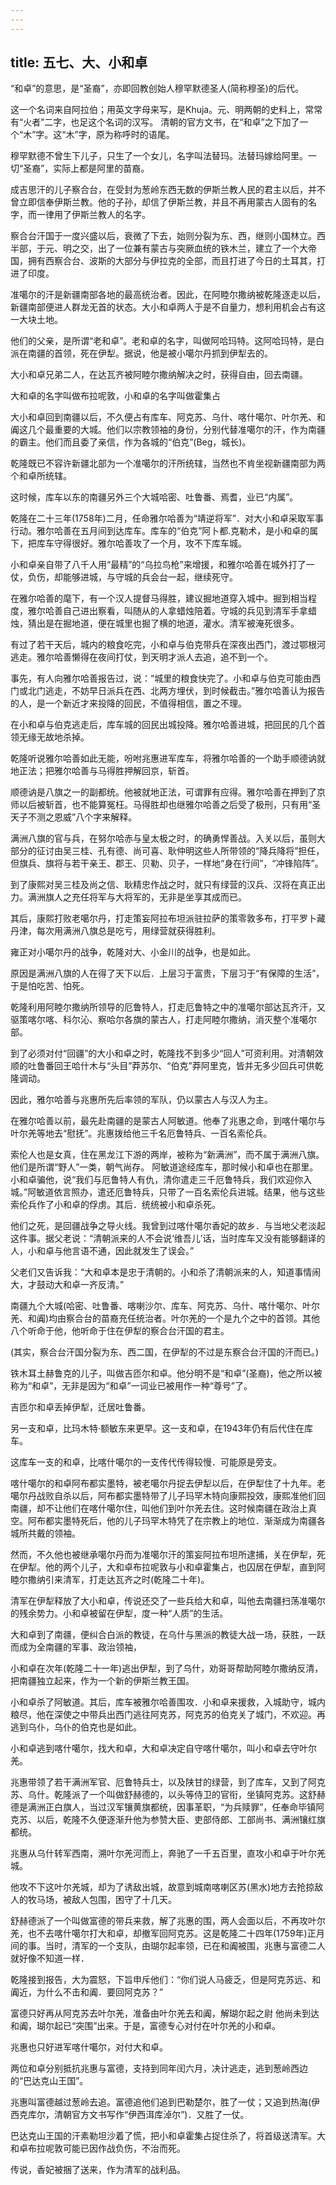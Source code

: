 ```yaml
---
---
---
```

title: 五七、大、小和卓
---



“和卓”的意思，是“圣裔”，亦即回教创始人穆罕默德圣人(简称穆圣)的后代。

这一个名词来自阿拉伯；用英文字母来写，是Khuja。元、明两朝的史料上，常常有“火者”二字，也足这个名词的汉写。 清朝的官方文书，在“和卓”之下加了一个“木”字。这“木”字，原为称呼时的语尾。

穆罕默德不曾生下儿子，只生了一个女儿，名字叫法替玛。法替玛嫁给阿里。一切“圣裔”，实际上都是阿里的苗裔。

成吉思汗的儿子察合台，在受封为葱岭东西无数的伊斯兰教人民的君主以后，并不曾立即信奉伊斯兰教。他的子孙，却信了伊斯兰教，并且不再用蒙古人固有的名字，而一律用了伊斯兰教人的名字。

察合台汗国于一度兴盛以后，衰微了下去，始则分裂为东、西，继则小国林立。西半部，于元、明之交，出了一位兼有蒙古与突厥血统的铁木兰，建立了一个大帝国，拥有西察合台、波斯的大部分与伊拉克的全部，而且打进了今日的土耳其，打进了印度。

准噶尔的汗是新疆南部各地的最高统治者。因此，在阿睦尔撒纳被乾隆逐走以后，新疆南部便进人群龙无首的状态。大小和卓两人于是不自量力，想利用机会占有这一大块土地。

他们的父亲，是所谓“老和卓”。老和卓的名字，叫做阿哈玛特。这阿哈玛特，是白派在南疆的首领，死在伊犁。据说，他是被小噶尔丹抓到伊犁去的。

大小和卓兄弟二人，在达瓦齐被阿睦尔撒纳解决之时，获得自由，回去南疆。

大和卓的名字叫做布拉呢敦，小和卓的名字叫做霍集占

大小和卓回到南疆以后，不久便占有库车、阿克苏、乌什、喀什噶尔、叶尔羌、和阗这几个最重要的大城。他们以宗教领袖的身份，分别代替准噶尔的汗，作为南疆的霸主。他们而且委了亲信，作为各城的“伯克”(Beg，城长)。

乾隆既已不容许新疆北部为一个准噶尔的汗所统辖，当然也不肯坐视新疆南部为两个和卓所统辖。

这时候，库车以东的南疆另外三个大城哈密、吐鲁番、焉耆，业已“内属”。

乾隆在二十三年(1758年)二月，任命雅尔哈善为“靖逆将军”．对大小和卓采取军事行动。雅尔哈善在五月间到达库车。库车的“伯克”阿卜都.克勒术，是小和卓的属下，把库车守得很好。雅尔哈善攻了一个月，攻不下库车城。

小和卓亲自带了八千人用“最精”的“乌拉鸟枪”来增援，和雅尔哈善在城外打了一仗，负伤，却能够进城，与守城的兵会台一起，继续死守。

在雅尔哈善的麾下，有一个汉人提督马得胜，建议掘地道穿入城中。掘到相当程度，雅尔哈善自己进出察看，叫随从的人拿蜡烛陪着。守城的兵见到清军手拿蜡烛，猜出是在掘地道，便在城里也掘了横的地道，灌水。清军被淹死很多。

有过了若干天后，城内的粮食吃完，小和卓与伯克带兵在深夜出西门，渡过鄂根河逃走。雅尔哈善懒得在夜间打仗，到天明才派人去追，追不到一个。

事先，有人向雅尔哈善报告过，说：“城里的粮食快完了。小和卓与伯克可能由西门或北门逃走，不妨早日派兵在西、北两方埋伏，到时候截击。”雅尔哈善认为报告的人，是一个新近才来投降的回民，不值得相信，置之不理。

在小和卓与伯克逃走后，库车城的回民出城投降。雅尔哈善进城，把回民的几个首领无缘无故地杀掉。

乾隆听说雅尔哈善如此无能，吩咐兆惠进军库车，将雅尔哈善的一个助手顺德讷就地正法；把雅尔哈善与马得胜押解回京，斩首。

顺德讷是八旗之一的副都统。他被就地正法，可谓罪有应得。雅尔哈善在押到了京师以后被斩首，也不能算冤枉。马得胜却也继雅尔哈善之后受了极刑，只有用“圣天子不测之恩威”八个字来解释。

满洲八旗的官与兵，在努尔哈赤与皇太极之时，的确勇悍善战。入关以后，虽则大部分的征讨由吴三桂、孔有德、尚可喜、耿仲明这些人所带领的“降兵降将”担任，但旗兵、旗将与若干亲王、郡王、贝勒、贝子，一样地“身在行间”，“冲锋陷阵”。

到了康熙对吴三桂及尚之信、耿精忠作战之时，就只有绿营的汉兵、汉将在真正出力。满洲旗人之充任将军与大将军的，无非是坐享其成而已。

其后，康熙打败老噶尔丹，打走策妄阿拉布坦派驻拉萨的策零敦多布，打平罗卜藏丹津，每次用满洲八旗总是吃亏，用绿营就获得胜利。

雍正对小噶尔丹的战争，乾隆对大、小金川的战争，也是如此。

原因是满洲八旗的人在得了天下以后．上层习于富贵，下层习于“有保障的生活”，于是怕吃苦、怕死。

乾隆利用阿睦尔撒纳所领导的厄鲁特人，打走厄鲁特之中的准噶尔部达瓦齐汗，又驱策喀尔喀、科尔沁、察哈尔各旗的蒙古人，打走阿睦尔撒纳，消灭整个准噶尔部。

到了必须对付“回疆”的大小和卓之时，乾隆找不到多少“回人”可资利用。对清朝效顺的吐鲁番回王哈什木与“头目”莽苏尔、“伯克”莽阿里克，皆并无多少回兵可供乾隆调动。

因此，雅尔哈善与兆惠所先后率领的军队，仍以蒙古人与汉人为主。

在雅尔哈善以前，最先赴南疆的是蒙古人阿敏道。他奉了兆惠之命，到喀什噶尔与叶尔羌等地去“慰抚”。兆惠拨给他三千名厄鲁特兵、一百名索伦兵。

索伦人也是女真，住在黑龙江下游的两岸，被称为“新满洲”，而不属于满洲八旗。他们是所谓“野人”一类，朝气尚存。 阿敏道途经库车，那时候小和卓也在那里。小和卓骗他，说“我们与厄鲁特人有仇，清你遣走三千厄鲁特兵，我们欢迎你入城。”阿敏道依言照办，遣还厄鲁特兵，只带了一百名索伦兵进城。结果，他与这些索伦兵作了小和卓的俘虏。其后．统统被小和卓杀死。

他们之死，是回疆战争之导火线。我曾到过喀什噶尔香妃的故乡．与当地父老淡起这件事。据父老说：“清朝派来的人不会说‘维吾儿’话，当时库车又没有能够翻译的人，小和卓与他言语不通，因此就发生了误会。”

父老们又告诉我：“大和卓本是忠于清朝的。小和杀了清朝派来的人，知道事情闹大，才鼓动大和卓一齐反清。”

南疆九个大城(哈密、吐鲁番、喀喇沙尔、库车、阿克苏、乌什、喀什噶尔、叶尔羌、和阗)均由察合台的苗裔充任统治者。叶尔羌的一个是九个之中的首领。其他八个听命于他，他听命于住在伊犁的察合台汗国的君主。

(其实，察合台汗国分裂为东、西二国，在伊犁的不过是东察合台汗国的汗而已。)

铁木耳土赫鲁克的儿子，叫做吉匝尔和卓。他分明不是“和卓”(圣裔)，他之所以被称为“和卓”，无非是因为“和卓”一词业已被用作一种“尊号”了。

吉匝尔和卓丢掉伊犁，迁居吐鲁番。

另一支和卓，比玛木特·额敏东来更早。这一支和卓，在1943年仍有后代住在库车。

这库车一支的和卓，比喀什噶尔的一支传代传得较慢．可能原是旁支。

喀什噶尔的和卓阿布都实墨特，被老噶尔丹捉去伊犁以后，在伊犁住了十九年。老噶尔丹战败自杀以后，阿布都实墨特带了儿子玛罕木特向康熙投效，康熙准他们回南疆，却不让他们在喀什噶尔住，叫他们到叶尔羌去住。这时候南疆在政治上真空。阿布都实墨特死后，他的儿子玛罕木特凭了在宗教上的地位．渐渐成为南疆各城所共戴的领袖。

然而，不久他也被继承噶尔丹而为准噶尔汗的策妄阿拉布坦所逮捕，关在伊犁，死在伊犁。他的两个儿子，大和卓布拉呢敦与小和卓霍集占，也囚居在伊犁，直到阿睦尔撒纳引来清军，打走达瓦齐之时(乾隆二十年)。

清军在伊犁释放了大小和卓，传说还交了一些兵给大和卓，叫他去南疆扫荡准噶尔的残余势力。小和卓被留在伊犁，度一种“人质”的生活。

大和卓到了南疆，便纠合白派的教徒，在乌什与黑派的教徒大战一场，获胜，一跃而成为全南疆的军事、政治领袖，

小和卓在次年(乾隆二十一年)逃出伊犁，到了乌什，劝哥哥帮助阿睦尔撒纳反清，把南疆独立起来，作为一个新的伊斯兰教王国。

小和卓杀了阿敏道。其后，库车被雅尔哈善围攻．小和卓来援救，入城助守，城内粮尽，他在深使之中带兵出西门逃往阿克苏，阿克苏的伯克关了城门，不欢迎。再逃到乌仆，乌仆的伯克也是如此。

小和卓逃到喀什噶尔，找大和卓，大和卓决定自守喀什噶尔，叫小和卓去守叶尔羌。

兆惠带领了若干满洲军官、厄鲁特兵士，以及陕甘的绿营，到了库车，又到了阿克苏、乌什。乾隆派了一个叫做舒赫德的，以头等侍卫的官衔，坐镇阿克苏。这舒赫德是满洲正白旗人，当过汉军镶黄旗都统，因事革职，“为兵赎罪”，任奉命毕镇阿克苏、以后，乾隆不久便逐渐升他为参赞大臣、吏部侍郎、工部尚书、满洲镶红旗都统。

兆惠从乌什转军西南，溯叶尔羌河而上，奔驰了一千五百里，直攻小和卓于叶尔羌城。

他攻不下这叶尔羌城，却为了诱敌出城，故意到城南喀喇区苏(黑水)地方去抢掠敌人的牧马场，被敌人包围，困守了十几天。

舒赫德派了一个叫做富德的带兵来救，解了兆惠的围，两人会面以后，不再攻叶尔羌，也不去喀什噶尔打大和卓，却撤军回阿克苏。这是乾隆二十四年(1759年)正月间的事。当时，清军的一个支队，由瑚尔起率领，已在和阗被围，兆惠与富德二人就好像不知道一样．

乾隆接到报告，大为震怒，下旨申斥他们：“你们说人马疲乏，但是阿克苏远、和阗近，为什么不击和阗．要回阿克苏？”

富德只好再从阿克苏去叶尔羌，准备由叶尔羌去和阗，解瑚尔起之尉 他尚未到达和阗，瑚尔起已“突围”出来。于是，富德专心对付在叶尔羌的小和卓。

兆惠也只好进军喀什噶尔，对付大和卓。

两位和卓分别抵抗兆惠与富德，支持到同年闰六月，决计逃走，逃到葱岭西边的“巴达克山王国”。

兆惠叫富德越过葱岭去追。富德追他们追到巴勒楚尔，胜了一仗；又追到热海(伊西克库尔，清朝官方文书写作“伊西洱库淖尔”)．又胜了一仗。

巴达克山王国的汗素勒坦沙着了慌，把小和卓霍集占捉住杀了，将首级送清军。大和卓布拉呢敦可能已因作战负伤，不治而死。

传说，香妃被捆了送来，作为清军的战利品。